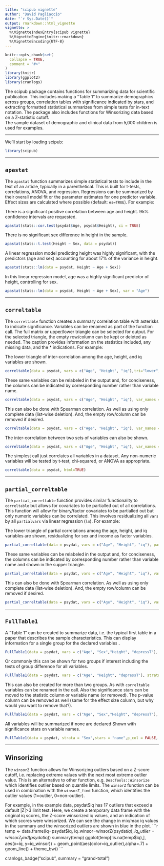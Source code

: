 ```yaml
---
title: "scipub vignette"
author: "David Pagliaccio"
date: "`r Sys.Date()`"
output: rmarkdown::html_vignette
vignette: >
  %\VignetteIndexEntry{scipub vignette}
  %\VignetteEngine{knitr::rmarkdown}
  %\VignetteEncoding{UTF-8}
---
```


```r
knitr::opts_chunk$set(
  collapse = TRUE,
  comment = "#>"
)
library(knitr)
library(ggplot2)
library(cranlogs)
```

The scipub package contains functions for summarizing data
    for scientific publication. This includes making a "Table 1"
    to summarize demographics across groups, correlation tables
    with significance indicated by stars, and extracting formatted
    statistical summarizes from simple tests for in-text notation.
    The package also includes functions for Winsorizing data based
    on a Z-statistic cutoff.  
The sample dataset of demographic and clinical data
 from 5,000 children is used for examples.  



***
We'll start by loading scipub:

```r
library(scipub)
```


***
## `apastat`

The `apastat` function summarizes simple statistical tests to include 
in the text of an article, typically in a parenthetical. 
This is built for t-tests, correlations, ANOVA, and regression.
Regressions can be summarized by their overall model fit or the
parameter estimates for one predictor variable.
Effect sizes are calculated where possible (default: `es=TRUE`). 
For example:



There is a significant positive correlation between age and height. 
95% confidence intervals are requested.
```r
apastat(stats::cor.test(psydat$Age, psydat$Height), ci = TRUE)
```

There is no significant sex difference in height in the sample.
```r
apastat(stats::t.test(Height ~ Sex, data = psydat))
```


A linear regression model predicting height was highly significant, with the predictors (age and sex) accounting for about 17% of the variance in height. 
```r
apastat(stats::lm(data = psydat, Height ~ Age + Sex))
```

In this linear regression model, age was a highly significant predictor of height, controlling for sex. 
```r
apastat(stats::lm(data = psydat, Height ~ Age + Sex), var = "Age")
```





***
## `correltable`

The `correltable` function creates a summary correlation table with asterisks to indicate significance. 
Variables can be renamed as part of the function call. The full matrix or upper/lower triangle can be selected for output. For the selected triangle, the empty row/column can be kept or deleted as needed. 
The caption provides information on the statistics included, any missing data, and the * indications. 
For example:

The lower triangle of inter-correlation among the age, height, and iq variables are shown.
```r
correltable(data = psydat, vars = c("Age", "Height", "iq"),tri="lower",html=TRUE)
```



These same variables can be relabeled in the output and, for conciseness, the columns can be indicated by corresponding number rather than variable name. 
```r
correltable(data = psydat, vars = c("Age", "Height", "iq"), var_names = c("Age (months)", "Height (inches)", "IQ"), tri = "upper", colnum = TRUE,html=TRUE)
```


This can also be done with Spearman correlation. As well as using only complete data (list-wise deletion). And, the empty row/column can be removed if desired. 
```r
correltable(data = psydat, vars = c("Age", "Height", "iq"), var_names = c("Age (months)", "Height (inches)", "IQ"), tri = "upper", method = "spearman", use = "complete", cutempty = TRUE, colnum = TRUE,html=TRUE)
```


The inter-correlation between two sets of variables can also be shown. 
```r
correltable(data = psydat, vars = c("Age", "Height", "iq"), var_names = c("Age (months)", "Height (inches)", "IQ"), vars2 = c("depressT", "anxT"), var_names2 = c("Depression T", "Anxiety T"),html=TRUE)
```


The simplest call just correlates all variables in a dataset. Any non-numeric variables will be tested by t-test, chi-squared, or ANOVA as appropriate.
```r
correltable(data = psydat, html=TRUE)
```


***
## `partial_correltable`

The `partial_correltable` function provides similar functionality to `correltable` but allows for covariates to be partialled out of all correlations. This function will allow for binary/factor covariates to be partialled out but only numeric variables can be correlated. 
This involves residualizing all `vars` by all `partialvars` via linear regression (`lm`).
For example:

The lower triangle of partial correlations among the age, height, and iq variables are shown, residualizing for sex and income as factor variables.
```r
partial_correltable(data = psydat, vars = c("Age", "Height", "iq"), partialvars = c("Sex", "Income"), tri = "lower", html = TRUE)
```



These same variables can be relabeled in the output and, for conciseness, the columns can be indicated by corresponding number rather than variable name and shown in the supper triangle. 
```r
partial_correltable(data = psydat, vars = c("Age", "Height", "iq"), var_names = c("Age (months)", "Height (inches)", "IQ"), partialvars = c("Sex", "Income"),tri = "upper", colnum = TRUE, html = TRUE)
```


This can also be done with Spearman correlation. As well as using only complete data (list-wise deletion). And, the empty row/column can be removed if desired. 
```r
partial_correltable(data = psydat, vars = c("Age", "Height", "iq"), var_names = c("Age (months)", "Height (inches)", "IQ"), partialvars = c("Sex", "Income"),tri = "upper", method = "spearman", use = "complete", cutempty = TRUE, colnum = TRUE, html = TRUE)
```



***
## `FullTable1`
A "Table 1" can be created to summarize data, i.e. the typical first table in a paper that describes the sample characteristics.
This can display information for a single group for the declared variables .  
```r
FullTable1(data = psydat, vars = c("Age", "Sex","Height", "depressT"),  html=TRUE)
```

Or commonly this can be shown for two groups if interest including the tests of group difference for all variables.
```r
FullTable1(data = psydat, vars = c("Age", "Height", "depressT"), strata = "Sex", html=TRUE)
```


This can also be created for more than two groups. As with `correltable` variables can be renamed in the call.
Also the significance stars can be moved to the statistic column or variable name (or removed). The p-value column can be removed as well (same for the effect size column, but why would you want to remove that?).
```r
FullTable1(data = psydat, vars = c("Age", "Sex","Height", "depressT"), var_names = c("Age (months)", "Sex","Height (inches)", "Depression T"), strata = "Income", stars = "stat",p_col = FALSE, html=TRUE)
```


All variables will be summarized if none are declared
Shown with significance stars on variable names.
```r
FullTable1(data = psydat, strata = "Sex",stars = "name",p_col = FALSE, html=TRUE)
```




***
## Winsorizing

The `winsorZ` function allows for Winsorizing outliers based on a Z-score cutoff, i.e.
  replacing extreme values with the next most extreme outlier value.
This is an alternative to other function, e.g. `DescTools::Winsorize` which
  identifies outlier based on quantile limits.
The `winsorZ` function can be used in combination with the `winsorZ_find` function,
  which identifies the outlier values (1=outlier, 0=non-outlier).


For example, in the example data, psydat$iq has 17 outliers that exceed a default
|Z|>3 limit test. Here, we create a temporary data frame with the original
iq scores, the Z-score winsorized iq values, and an indication of which scores
were winsorized. We can see the change in mix/max iq values in the summary
and the winsorized outliers are shown in blue in the plot.
```r
temp <- data.frame(iq=psydat$iq, iq_winsor=winsorZ(psydat$iq), iq_outlier = winsorZ_find(psydat$iq))
summary(temp)
ggplot(temp[!is.na(temp$iq),], aes(x=iq, y=iq_winsor)) + geom_point(aes(color=iq_outlier),alpha=.7) + geom_line() + theme_bw()
```



cranlogs_badge("scipub", summary = "grand-total")

